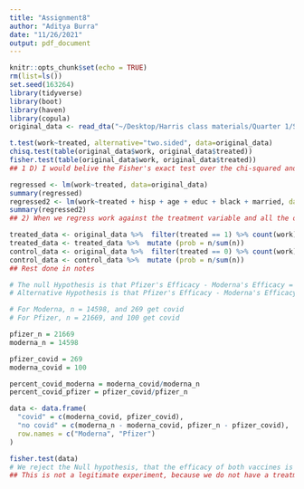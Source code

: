```yaml
---
title: "Assignment8"
author: "Aditya Burra"
date: "11/26/2021"
output: pdf_document
---
```


```r
knitr::opts_chunk$set(echo = TRUE)
rm(list=ls())
set.seed(163264)
library(tidyverse)
library(boot)
library(haven)
library(copula)
original_data <- read_dta("~/Desktop/Harris class materials/Quarter 1/Stats/StatsAssignment8/homework_8.dta")
```

```r
t.test(work~treated, alternative="two.sided", data=original_data)
chisq.test(table(original_data$work, original_data$treated))
fisher.test(table(original_data$work, original_data$treated))
## 1 D) I would belive the Fisher's exact test over the chi-squared and the t-test, because it is an exact test while the chi-square and t-test are asymptotic in nature. The Fisher's test enables us to obtain an accurate significance level without relying on assumptions that might not be met by the data. They differ because asymptotic tests make assumptions about the data.

```
```r
regressed <- lm(work~treated, data=original_data)
summary(regressed)
regressed2 <- lm(work~treated + hisp + age + educ + black + married, data=original_data)
summary(regressed2)
## 2) When we regress work against the treatment variable and all the other covariates in the data set, the R-squared of the regression equation increases significantly from 0.0074 to 0.0380. R-squared is still not very high, so the variance of work is not well-described by the inputs of the model. THe 95% confidence interval of the treatment variable is nearly the same, but has a slightly higher lower bound, and a slightly lower upped bound, which makes it "tighter". P>|t| is still 0.020 in both regression equations. This value is close/equal to the value obtained from the chi-squared test and the t-test. They are underestimates, because the Fisher's exact test gives us a value of 0.022.
```
```r
treated_data <- original_data %>%  filter(treated == 1) %>% count(work)
treated_data <- treated_data %>%  mutate (prob = n/sum(n))
control_data <- original_data %>%  filter(treated == 0) %>% count(work)
control_data <- control_data %>%  mutate (prob = n/sum(n))
## Rest done in notes
```

```r
# The null Hypothesis is that Pfizer's Efficacy - Moderna's Efficacy = 0, that is, that they are equally effectively
# Alternative Hypothesis is that Pfizer's Efficacy - Moderna's Efficacy != 0, that they are not equally effective

# For Moderna, n = 14598, and 269 get covid
# For Pfizer, n = 21669, and 100 get covid

pfizer_n = 21669
moderna_n = 14598

pfizer_covid = 269
moderna_covid = 100

percent_covid_moderna = moderna_covid/moderna_n
percent_covid_pfizer = pfizer_covid/pfizer_n

data <- data.frame(
  "covid" = c(moderna_covid, pfizer_covid),
  "no covid" = c(moderna_n - moderna_covid, pfizer_n - pfizer_covid),
  row.names = c("Moderna", "Pfizer")
)

fisher.test(data)
# We reject the Null hypothesis, that the efficacy of both vaccines is the same. We have a very low p-value, and can therefore reject the null in favor of the alternate hypothesis.
## This is not a legitimate experiment, because we do not have a treatment and control group. We only have treated observations, not the controlled observations. Without that data, we cannot treat this experiment as being legitimate. If we are able to find the entire data (treatment and control), we would be able to get meaningful/right results from the experiment.
```

